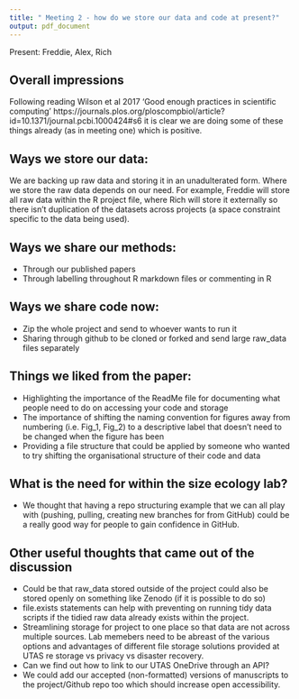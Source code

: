 ```yaml
---
title: " Meeting 2 - how do we store our data and code at present?"
output: pdf_document
---
```


Present: Freddie, Alex, Rich

Overall impressions
---

Following reading Wilson et al 2017 'Good enough practices in scientific computing' https://journals.plos.org/ploscompbiol/article?id=10.1371/journal.pcbi.1000424#s6 it is clear we are  doing some of these things already (as in meeting one) which is positive. 

Ways we store our data:
---
We are backing up raw data and storing it in an unadulterated form. Where we store the raw data depends on our need. For example, Freddie will store all raw data within the R project file, where Rich will store it externally so there isn't duplication of the datasets across projects (a space constraint specific to the data being used).

Ways we share our methods:
---
- Through our published papers
- Through labelling throughout R markdown files or commenting in R

Ways we share code now:
---
- Zip the whole project and send to whoever wants to run it
- Sharing through github to be cloned or forked and send large raw_data files separately


Things we liked from the paper:
-----

- Highlighting the importance of the ReadMe file for documenting what people need to do on accessing your code and storage
- The importance of shifting the naming convention for figures away from numbering (i.e. Fig_1, Fig_2) to a descriptive label that doesn't need to be changed when the figure has been
- Providing a file structure that could be applied by someone who wanted to try shifting the organisational structure of their code and data


What is the need for within the size ecology lab?
---

- We thought that having a repo structuring example that we can all play with (pushing, pulling, creating new branches for from GitHub) could be a really good way for people to gain confidence in GitHub.

Other useful thoughts that came out of the discussion
---

- Could be that raw_data stored outside of the project could also be stored openly on something like Zenodo (if it is possible to do so)
- file.exists statements can help with preventing on running tidy data scripts if the tidied raw data already exists within the project.
- Streamlining storage for project to one place so that data are not across multiple sources. Lab memebers need to be abreast of the various options and advantages of different file storage solutions provided at UTAS re storage vs privacy vs disaster recovery. 
- Can we find out how to link to our UTAS OneDrive through an API?
- We could add our accepted (non-formatted) versions of manuscripts to the project/Github repo too which should increase open accessibility.


